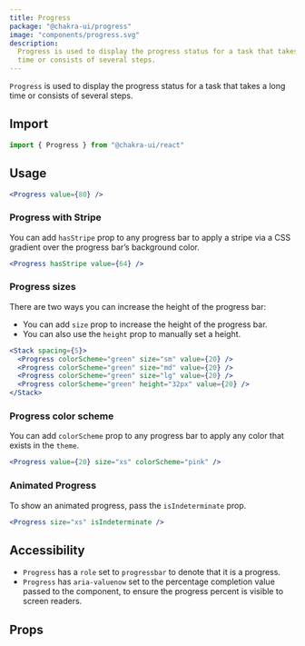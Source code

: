 ```yaml
---
title: Progress
package: "@chakra-ui/progress"
image: "components/progress.svg"
description:
  Progress is used to display the progress status for a task that takes a long
  time or consists of several steps.
---
```


`Progress` is used to display the progress status for a task that takes a long
time or consists of several steps.

## Import

```js
import { Progress } from "@chakra-ui/react"
```

## Usage

```jsx
<Progress value={80} />
```

### Progress with Stripe

You can add `hasStripe` prop to any progress bar to apply a stripe via a CSS
gradient over the progress bar’s background color.

```jsx
<Progress hasStripe value={64} />
```

### Progress sizes

There are two ways you can increase the height of the progress bar:

- You can add `size` prop to increase the height of the progress bar.
- You can also use the `height` prop to manually set a height.

```jsx
<Stack spacing={5}>
  <Progress colorScheme="green" size="sm" value={20} />
  <Progress colorScheme="green" size="md" value={20} />
  <Progress colorScheme="green" size="lg" value={20} />
  <Progress colorScheme="green" height="32px" value={20} />
</Stack>
```

### Progress color scheme

You can add `colorScheme` prop to any progress bar to apply any color that
exists in the `theme`.

```jsx
<Progress value={20} size="xs" colorScheme="pink" />
```

### Animated Progress

To show an animated progress, pass the `isIndeterminate` prop.

```jsx
<Progress size="xs" isIndeterminate />
```

## Accessibility

- `Progress` has a `role` set to `progressbar` to denote that it is a progress.
- `Progress` has `aria-valuenow` set to the percentage completion value passed
  to the component, to ensure the progress percent is visible to screen readers.

## Props

<PropsTable of="Progress" />
